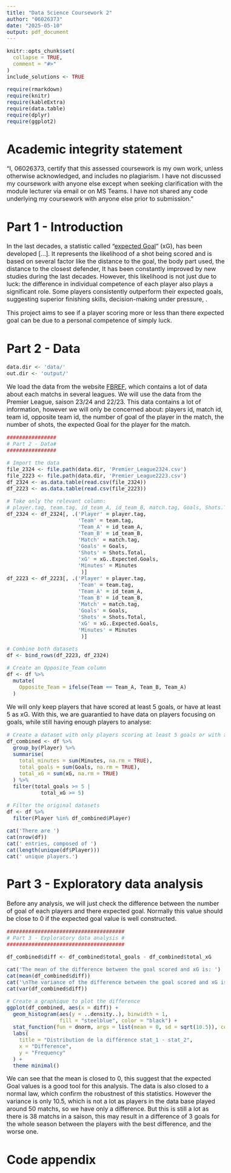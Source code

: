 ```yaml
---
title: "Data Science Coursework 2"
author: "06026373"
date: "2025-05-10"
output: pdf_document
---
```



<style type="text/css">
h1{
  font-size: 24pt;
}
h2{
  font-size: 18pt;
}
body{
  font-size: 12pt;
}
</style>

```r
knitr::opts_chunk$set(
  collapse = TRUE,
  comment = "#>"
)
include_solutions <- TRUE
```
```r
require(rmarkdown)
require(knitr)
require(kableExtra)
require(data.table)
require(dplyr)
require(ggplot2)
```

# Academic integrity statement

"I, 06026373, certify that this assessed coursework is my own work,
unless otherwise acknowledged, and includes no plagiarism. I 
have not discussed my coursework with anyone else except when seeking
clarification with the module lecturer via email or on MS Teams. I have not
shared any code underlying my coursework with anyone else prior to submission."

# Part 1 - Introduction

In the last decades, a statistic called "[expected Goal](https://en.wikipedia.org/wiki/Expected_goals)" (xG), has been developed [...]. It represents the likelihood of a shot being scored and is based on several factor like the distance to the goal, the body part used, the distance to the closest defender, \dots It has been constantly improved by new studies during the last decades. However, this likelihood is not just due to luck: the difference in individual competence of each player also plays a significant role. Some players consistently outperform their expected goals, suggesting superior finishing skills, decision-making under pressure, \dots.

This project aims to see if a player scoring more or less than there expected goal can be due to a personal competence of simply luck.

# Part 2 - Data

```r
data.dir <- 'data/'
out.dir <- 'output/'
```

We load the data from the website [FBREF](https://fbref.com), which contains a lot of data about each matchs in several leagues. We will use the data from the Premier League, saison 23/24 and 22/23. This data contains a lot of information, however we will only be concerned about: players id, match id, team id, opposite team id, the number of goal of the player in the match, the number of shots, the expected Goal for the player for the match.

```r
################
# Part 2 - Data#
################

# Import the data
file_2324 <- file.path(data.dir, 'Premier_League2324.csv')
file_2223 <- file.path(data.dir, 'Premier_League2223.csv')
df_2324 <- as.data.table(read.csv(file_2324))
df_2223 <- as.data.table(read.csv(file_2223))

# Take only the relevant column:
# player.tag, team.tag, id_team_A, id_team_B, match.tag, Goals, Shots.Total, xG..Expected.Goals, # Minutes:
df_2324 <- df_2324[, .('Player' = player.tag,
                       'Team' = team.tag,
                       'Team_A' = id_team_A,
                       'Team_B' = id_team_B,
                       'Match' = match.tag,
                       'Goals' = Goals,
                       'Shots' = Shots.Total,
                       'xG' = xG..Expected.Goals,
                       'Minutes' = Minutes
                        )]
df_2223 <- df_2223[, .('Player' = player.tag,
                       'Team' = team.tag,
                       'Team_A' = id_team_A,
                       'Team_B' = id_team_B,
                       'Match' = match.tag,
                       'Goals' = Goals,
                       'Shots' = Shots.Total,
                       'xG' = xG..Expected.Goals,
                       'Minutes' = Minutes
                        )]

# Combine both datasets
df <- bind_rows(df_2223, df_2324)

# Create an Opposite_Team column
df <- df %>%
  mutate(
    Opposite_Team = ifelse(Team == Team_A, Team_B, Team_A)
  )
```

We will only keep players that have scored at least 5 goals, or have at least 5 as xG. With this, we are guarantied to have data on players focusing on goals, while still having enough players to analyse:
```r
# Create a dataset with only players scoring at least 5 goals or with xG >=5
df_combined <- df %>%
  group_by(Player) %>%
  summarise(
    total_minutes = sum(Minutes, na.rm = TRUE),
    total_goals = sum(Goals, na.rm = TRUE),
    total_xG = sum(xG, na.rm = TRUE)
  ) %>%
  filter(total_goals >= 5 |
           total_xG >= 5)

# Filter the original datasets
df <- df %>%
  filter(Player %in% df_combined$Player)

cat('There are ')
cat(nrow(df))
cat(' entries, composed of ')
cat(length(unique(df$Player)))
cat(' unique players.')
```
# Part 3 - Exploratory data analysis

Before any analysis, we will just check the difference between the number of goal of each players and there expected goal. Normally this value should be close to 0 if the expected goal value is well constructed. 

```r
######################################
# Part 3 - Exploratory data analysis #
######################################

df_combined$diff <- df_combined$total_goals - df_combined$total_xG

cat('The mean of the difference between the goal scored and xG is: ')
cat(mean(df_combined$diff))
cat('\nThe variance of the difference between the goal scored and xG is: ')
cat(var(df_combined$diff))
```
```r
# Create a graphique to plot the difference
ggplot(df_combined, aes(x = diff)) +
  geom_histogram(aes(y = ..density..), binwidth = 1,
                 fill = "steelblue", color = "black") +
  stat_function(fun = dnorm, args = list(mean = 0, sd = sqrt(10.5)), color = "red", size = 1) +
  labs(
    title = "Distribution de la différence stat_1 - stat_2",
    x = "Difference",
    y = "Frequency"
  ) +
  theme_minimal()
```
We can see that the mean is closed to 0, this suggest that the expected Goal values is a good tool for this analysis. The data is also closed to a normal law, which confirm the robustnest of this statistics. However the variance is only 10.5, which is not a lot as players in the data base played around 50 matchs, so we have only a \pm 0.06 difference. But this is still a lot as there is 38 matchs in a saison, this may result in a difference of 3 goals for the whole season between the players with the best difference, and the worse one. 


# Code appendix  

```r
```
